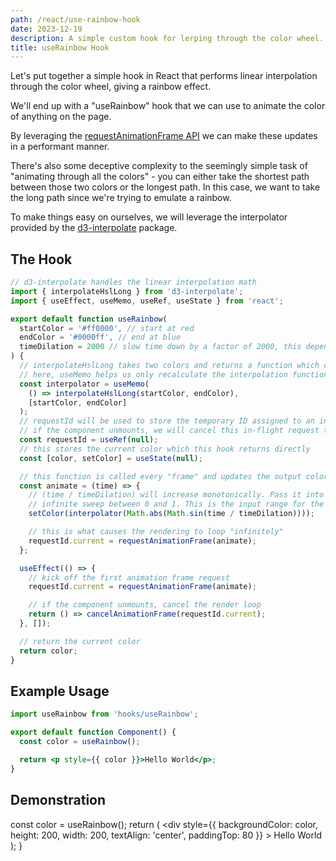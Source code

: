 ```yaml
---
path: /react/use-rainbow-hook
date: 2023-12-19
description: A simple custom hook for lerping through the color wheel.
title: useRainbow Hook
---
```


Let's put together a simple hook in React that performs linear interpolation through the color wheel, giving a rainbow effect.

We'll end up with a "useRainbow" hook that we can use to animate the color of anything on the page.

By leveraging the [requestAnimationFrame API](https://developer.mozilla.org/en-US/docs/Web/API/window/requestAnimationFrame) we can make these updates in a performant manner.

There's also some deceptive complexity to the seemingly simple task of "animating through all the colors" - you can either take the shortest path between those two colors or the longest path. In this case, we want to take the long path since we're trying to emulate a rainbow.

To make things easy on ourselves, we will leverage the interpolator provided by the [d3-interpolate](https://d3js.org/d3-interpolate) package.

## The Hook

```jsx
// d3-interpolate handles the linear interpolation math
import { interpolateHslLong } from 'd3-interpolate';
import { useEffect, useMemo, useRef, useState } from 'react';

export default function useRainbow(
  startColor = '#ff0000', // start at red
  endColor = '#0000ff', // end at blue
  timeDilation = 2000 // slow time down by a factor of 2000, this depends on your CPU/GPU
) {
  // interpolateHslLong takes two colors and returns a function which can interpolate between them.
  // here, useMemo helps us only recalculate the interpolation function if/when the input colors change
  const interpolator = useMemo(
    () => interpolateHslLong(startColor, endColor),
    [startColor, endColor]
  );
  // requestId will be used to store the temporary ID assigned to an in-flight animation frame request.
  // if the component unmounts, we will cancel this in-flight request to stop the render loop.
  const requestId = useRef(null);
  // this stores the current color which this hook returns directly
  const [color, setColor] = useState(null);

  // this function is called every "frame" and updates the output color
  const animate = (time) => {
    // (time / timeDilation) will increase monotonically. Pass it into abs(sin()) to convert it to a
    // infinite sweep between 0 and 1. This is the input range for the interpolator function.
    setColor(interpolator(Math.abs(Math.sin(time / timeDilation))));

    // this is what causes the rendering to loop "infinitely"
    requestId.current = requestAnimationFrame(animate);
  };

  useEffect(() => {
    // kick off the first animation frame request
    requestId.current = requestAnimationFrame(animate);

    // if the component unmounts, cancel the render loop
    return () => cancelAnimationFrame(requestId.current);
  }, []);

  // return the current color
  return color;
}
```

## Example Usage

```jsx
import useRainbow from 'hooks/useRainbow';

export default function Component() {
  const color = useRainbow();

  return <p style={{ color }}>Hello World</p>;
}
```

## Demonstration


  const color = useRainbow();
  return (
    <div
      style={{
        backgroundColor: color,
        height: 200,
        width: 200,
        textAlign: 'center',
        paddingTop: 80
      }}
    >
      Hello World
    </div>
  );
}

<Test />
